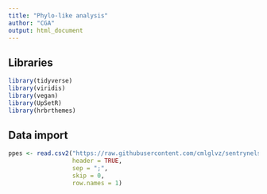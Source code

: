 ```yaml
---
title: "Phylo-like analysis"
author: "CGA"
output: html_document
---
```


## Libraries

```r
library(tidyverse)
library(viridis)
library(vegan)
library(UpSetR)
library(hrbrthemes)
```

## Data import

```r
ppes <- read.csv2("https://raw.githubusercontent.com/cmlglvz/sentrynels/main/Data/PPE/PPEs_ASV_table.csv", 
                  header = TRUE, 
                  sep = ";", 
                  skip = 0,
                  row.names = 1)
```

